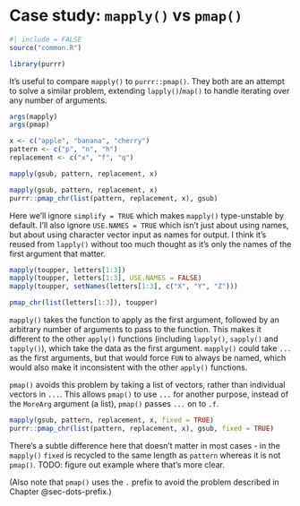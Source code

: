 # Case study: `mapply()` vs `pmap()` {#sec-cs-mapply-pmap}

```r
#| include = FALSE
source("common.R")
```

```r
library(purrr)
```

It's useful to compare `mapply()` to `purrr::pmap()`.
They both are an attempt to solve a similar problem, extending `lapply()`/`map()` to handle iterating over any number of arguments.

```r
args(mapply)
args(pmap)
```

```r
x <- c("apple", "banana", "cherry")
pattern <- c("p", "n", "h")
replacement <- c("x", "f", "q")

mapply(gsub, pattern, replacement, x)

mapply(gsub, pattern, replacement, x)
purrr::pmap_chr(list(pattern, replacement, x), gsub)
```

Here we'll ignore `simplify = TRUE` which makes `mapply()` type-unstable by default.
I'll also ignore `USE.NAMES = TRUE` which isn't just about using names, but about using character vector input as names for output.
I think it's reused from `lapply()` without too much thought as it's only the names of the first argument that matter.

```r
mapply(toupper, letters[1:3])
mapply(toupper, letters[1:3], USE.NAMES = FALSE)
mapply(toupper, setNames(letters[1:3], c("X", "Y", "Z")))

pmap_chr(list(letters[1:3]), toupper)
```

`mapply()` takes the function to apply as the first argument, followed by an arbitrary number of arguments to pass to the function.
This makes it different to the other `apply()` functions (including `lapply()`, `sapply()` and `tapply()`), which take the data as the first argument.
`mapply()` could take `...` as the first arguments, but that would force `FUN` to always be named, which would also make it inconsistent with the other `apply()` functions.

`pmap()` avoids this problem by taking a list of vectors, rather than individual vectors in `...`.
This allows `pmap()` to use `...` for another purpose, instead of the `MoreArg` argument (a list), `pmap()` passes `...` on to `.f`.

```r
mapply(gsub, pattern, replacement, x, fixed = TRUE)
purrr::pmap_chr(list(pattern, replacement, x), gsub, fixed = TRUE)
```

There's a subtle difference here that doesn't matter in most cases - in the `mapply()` `fixed` is recycled to the same length as `pattern` whereas it is not `pmap()`.
TODO: figure out example where that's more clear.

(Also note that `pmap()` uses the `.` prefix to avoid the problem described in Chapter @sec-dots-prefix.)
